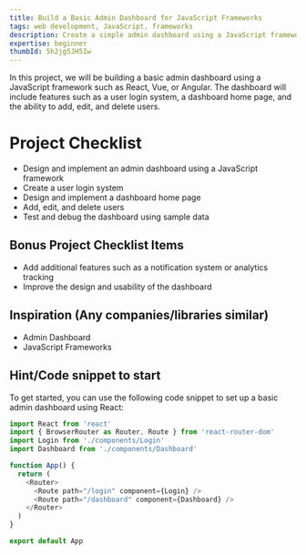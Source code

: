 ```yaml
---
title: Build a Basic Admin Dashboard for JavaScript Frameworks
tags: web development, JavaScript, frameworks
description: Create a simple admin dashboard using a JavaScript framework
expertise: beginner
thumbId: 5h2jg5JH5Iw
---
```


In this project, we will be building a basic admin dashboard using a JavaScript framework such as React, Vue, or Angular. The dashboard will include features such as a user login system, a dashboard home page, and the ability to add, edit, and delete users.

<h1>Project Checklist</h1>
<ul>
  <li>Design and implement an admin dashboard using a JavaScript framework</li>
  <li>Create a user login system</li>
  <li>Design and implement a dashboard home page</li>
  <li>Add, edit, and delete users</li>
  <li>Test and debug the dashboard using sample data</li>
</ul>
<h2>Bonus Project Checklist Items</h2>
<ul>
  <li>
    Add additional features such as a notification system or analytics tracking
  </li>
  <li>Improve the design and usability of the dashboard</li>
</ul>
<h2>Inspiration (Any companies/libraries similar)</h2>
<ul>
  <li>Admin Dashboard</li>
  <li>JavaScript Frameworks</li>
</ul>
<h2>Hint/Code snippet to start</h2>
To get started, you can use the following code snippet to set up a basic admin dashboard
using React:

```javascript
import React from 'react'
import { BrowserRouter as Router, Route } from 'react-router-dom'
import Login from './components/Login'
import Dashboard from './components/Dashboard'

function App() {
  return (
    <Router>
      <Route path="/login" component={Login} />
      <Route path="/dashboard" component={Dashboard} />
    </Router>
  )
}

export default App
```
